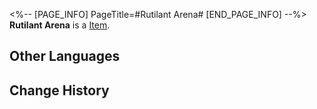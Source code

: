 <%-- [PAGE_INFO]
PageTitle=#Rutilant Arena#
[END_PAGE_INFO] --%>
{{Item Infobox
|id          = 83094
|image       = Item Rutilant Arena.png
|type        = 
|invCategory = 
|rarity      = 5
|effect      = 
|description = 
|source1     = [[Simulated Universe: World 7 - Immersion Device Redemption]]
}}
'''Rutilant Arena''' is a [[Item]].

==Other Languages==
{{Other Languages
|en   = Rutilant Arena
|zhs  = 繁星竞技场
|zht  = 繁星競技場
|ja   = 星々の競技場
|ko   = 뭇별 경기장
|es   = Arena rutilante
|fr   = Arène rutilante
|ru   = Звездистая арена
|th   = Rutilant Arena
|vi   = Đấu Trường Ngôi Sao
|de   = Sternenarena
|id   = Rutilant Arena
|pt   = Arena Rutilante
}}

==Change History==
{{Change History|2.0}}